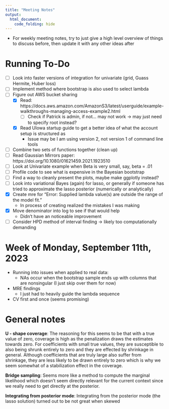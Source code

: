 ```yaml
---
title: "Meeting Notes"
output:
  html_document:
    code_folding: hide
---
```


- For weekly meeting notes, try to just give a high level overview of things to discuss before, then update it with any other ideas after

# Running To-Do

- [ ] Look into faster versions of integration for univariate (grid, Guass Hermite, Huber loss)
- [ ] Implement method where bootstrap is also used to select lambda
- [ ] Figure out AWS bucket sharing
  - [x] Read: https://docs.aws.amazon.com/AmazonS3/latest/userguide/example-walkthroughs-managing-access-example2.html
    - [ ] Check if Patrick is admin, if not... may not work -> may just need to specify root instead?
  - [x] Read UIowa startup guide to get a better idea of what the account setup is structured as
    - Issue may be I am using version 2, not version 1 of command line tools
- [ ] Combine two sets of functions together (clean up)
- [ ] Read Gaussian Mirrors paper: https://doi.org/10.1080/01621459.2021.1923510
- [ ] Look at Univariate example when Beta is very small, say, beta = .01
- [ ] Profile code to see what is expensive in the Bayesian bootstrap
- [ ] Find a way to cleanly present the plots, maybe make ggplotly instead?
- [ ] Look into variational Bayes (again) for lasso, or generally if someone has tried to approximate the lasso posterior (numerically or analytically)
- [x] Create mre for "Error: Supplied lambda value(s) are outside the range of the model fit."
  - In process of creating realized the mistakes I was making
- [x] Move denominator into log to see if that would help
  - Didn't have an noticeable improvement
- [ ] Consider HPD method of interval finding -> likely too computationally demanding

# Week of Monday, September 11th, 2023

- Running into issues when applied to real data:
  - NAs occur when the bootstrap sample ends up with columns that are nonsingular (I just skip over them for now)
- MRE findings
  - I just had to heavily guide the lambda sequence
- CV first and once (seems promising)


# General notes

**U - shape coverage**: The reasoning for this seems to be that with a true value of zero, coverage is high as the penalization draws the estimates towards zero. For coefficients with small true values, they are susceptible to also being shrunk entirely to zero and they are effected by shrinkage in general. Although coefficients that are truly large also suffer from shrinkage, they are less likely to be drawn entirely to zero which is why we seem somewhat of a stabilization effect in the coverage.

**Bridge sampling**: Seems more like a method to compute the marginal likelihood which doesn't seem directly relevant for the current context since we really need to get directly at the posterior.

**Integrating from posterior mode**: Integrating from the posterior mode (the lasso solution) turned out to be not great when skewed


